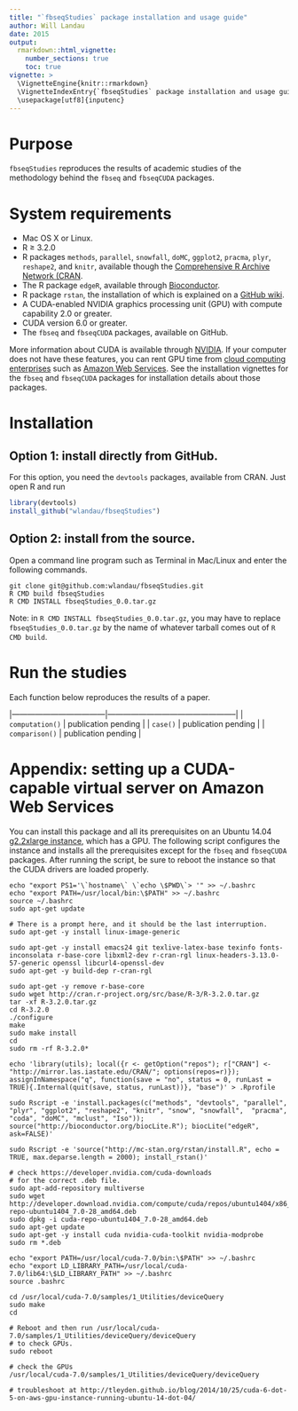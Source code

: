 ```yaml
---
title: "`fbseqStudies` package installation and usage guide"
author: Will Landau
date: 2015
output: 
  rmarkdown::html_vignette:
    number_sections: true
    toc: true
vignette: >
  \VignetteEngine{knitr::rmarkdown}
  \VignetteIndexEntry{`fbseqStudies` package installation and usage guide}
  \usepackage[utf8]{inputenc}
---
```


# Purpose

`fbseqStudies` reproduces the results of academic studies of the methodology behind the `fbseq` and `fbseqCUDA` packages.

# System requirements

- Mac OS X or Linux. 
- R $\ge$ 3.2.0
- R packages `methods`, `parallel`, `snowfall`, `doMC`, `ggplot2`, `pracma`, `plyr`, `reshape2`, and `knitr`, available though the [Comprehensive R Archive Network (CRAN](https://cran.r-project.org/).
- The R package `edgeR`, available through [Bioconductor](http://bioconductor.org/). 
- R package `rstan`, the installation of which is explained on a [GitHub wiki](https://github.com/stan-dev/rstan/wiki/RStan-Getting-Started).
- A CUDA-enabled NVIDIA graphics processing unit (GPU) with compute capability 2.0 or greater.
- CUDA version 6.0 or greater.
- The `fbseq` and `fbseqCUDA` packages, available on GitHub.

More information about CUDA is available through [NVIDIA](http://www.nvidia.com/object/cuda_home_new.html). If your computer does not have these features, you can rent GPU time from [cloud computing enterprises](http://www.nvidia.com/object/gpu-cloud-computing-services.html) such as [Amazon Web Services](http://aws.amazon.com/ec2/instance-types/). See the installation vignettes for the `fbseq` and `fbseqCUDA` packages for installation details about those packages.

# Installation

## Option 1: install directly from GitHub.

For this option, you need the `devtools` packages, available from CRAN. Just open R and run 

```r
library(devtools)
install_github("wlandau/fbseqStudies")
```

## Option 2: install from the source.

Open a command line program such as Terminal in Mac/Linux and enter the following commands.

```
git clone git@github.com:wlandau/fbseqStudies.git
R CMD build fbseqStudies
R CMD INSTALL fbseqStudies_0.0.tar.gz
```


Note: in `R CMD INSTALL fbseqStudies_0.0.tar.gz`, you may have to replace `fbseqStudies_0.0.tar.gz` by the name of whatever tarball comes out of `R CMD build`.

# Run the studies

Each function below reproduces the results of a paper.

|------------------------------------|--------------------------------------------------| 
| `computation()`   | publication pending | 
| `case()`  | publication pending |
| `comparison()`  | publication pending |




# Appendix: setting up a CUDA-capable virtual server on Amazon Web Services

You can install this package and all its prerequisites on an Ubuntu 14.04 [g2.2xlarge instance](http://aws.amazon.com/ec2/instance-types/), which has a GPU. The following script configures the instance and installs all the prerequisites except for the `fbseq` and `fbseqCUDA` packages. After running the script, be sure to reboot the instance so that the CUDA drivers are loaded properly. 

```
echo "export PS1='\`hostname\` \`echo \$PWD\`> '" >> ~/.bashrc
echo "export PATH=/usr/local/bin:\$PATH" >> ~/.bashrc
source ~/.bashrc
sudo apt-get update

# There is a prompt here, and it should be the last interruption.
sudo apt-get -y install linux-image-generic

sudo apt-get -y install emacs24 git texlive-latex-base texinfo fonts-inconsolata r-base-core libxml2-dev r-cran-rgl linux-headers-3.13.0-57-generic openssl libcurl4-openssl-dev
sudo apt-get -y build-dep r-cran-rgl

sudo apt-get -y remove r-base-core
sudo wget http://cran.r-project.org/src/base/R-3/R-3.2.0.tar.gz
tar -xf R-3.2.0.tar.gz
cd R-3.2.0
./configure
make
sudo make install
cd
sudo rm -rf R-3.2.0*

echo 'library(utils); local({r <- getOption("repos"); r["CRAN"] <- "http://mirror.las.iastate.edu/CRAN/"; options(repos=r)}); assignInNamespace("q", function(save = "no", status = 0, runLast = TRUE){.Internal(quit(save, status, runLast))}, "base")' > .Rprofile

sudo Rscript -e 'install.packages(c("methods", "devtools", "parallel", "plyr", "ggplot2", "reshape2", "knitr", "snow", "snowfall",  "pracma", "coda", "doMC", "mclust", "Iso")); source("http://bioconductor.org/biocLite.R"); biocLite("edgeR", ask=FALSE)'

sudo Rscript -e 'source("http://mc-stan.org/rstan/install.R", echo = TRUE, max.deparse.length = 2000); install_rstan()'

# check https://developer.nvidia.com/cuda-downloads
# for the correct .deb file.
sudo apt-add-repository multiverse
sudo wget http://developer.download.nvidia.com/compute/cuda/repos/ubuntu1404/x86_64/cuda-repo-ubuntu1404_7.0-28_amd64.deb
sudo dpkg -i cuda-repo-ubuntu1404_7.0-28_amd64.deb
sudo apt-get update
sudo apt-get -y install cuda nvidia-cuda-toolkit nvidia-modprobe
sudo rm *.deb

echo "export PATH=/usr/local/cuda-7.0/bin:\$PATH" >> ~/.bashrc
echo "export LD_LIBRARY_PATH=/usr/local/cuda-7.0/lib64:\$LD_LIBRARY_PATH" >> ~/.bashrc
source .bashrc

cd /usr/local/cuda-7.0/samples/1_Utilities/deviceQuery
sudo make
cd

# Reboot and then run /usr/local/cuda-7.0/samples/1_Utilities/deviceQuery/deviceQuery
# to check GPUs.
sudo reboot

# check the GPUs
/usr/local/cuda-7.0/samples/1_Utilities/deviceQuery/deviceQuery

# troubleshoot at http://tleyden.github.io/blog/2014/10/25/cuda-6-dot-5-on-aws-gpu-instance-running-ubuntu-14-dot-04/

```

